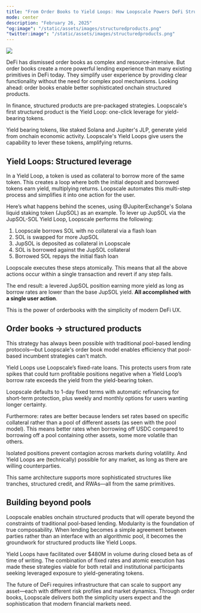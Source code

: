 ```yaml
---
title: "From Order Books to Yield Loops: How Loopscale Powers DeFi Structured Products"
mode: center
description: "February 26, 2025"
"og:image": "/static/assets/images/structuredproducts.png"
"twitter:image": "/static/assets/images/structuredproducts.png"
---
```


![](/static/assets/images/structuredproducts.png)

DeFi has dismissed order books as complex and resource-intensive. But order books create a more powerful lending experience than many existing primitives in DeFi today. They simplify user experience by providing clear functionality without the need for complex pool mechanisms. Looking ahead: order books enable better sophisticated onchain structured products.

In finance, structured products are pre-packaged strategies. Loopscale's first structured product is the Yield Loop: one-click leverage for yield-bearing tokens.

Yield bearing tokens, like staked Solana and Jupiter's JLP, generate yield from onchain economic activity. Loopscale's Yield Loops give users the capability to lever these tokens, amplifying returns.

## Yield Loops: Structured leverage

In a Yield Loop, a token is used as collateral to borrow more of the same token. This creates a loop where both the initial deposit and borrowed tokens earn yield, multiplying returns. Loopscale automates this multi-step process and simplifies it into one action for the user.

Here’s what happens behind the scenes, using @JupiterExchange's Solana liquid staking token (JupSOL) as an example. To lever up JupSOL via the JupSOL-SOL Yield Loop, Loopscale performs the following:

1. Loopscale borrows SOL with no collateral via a flash loan
2. SOL is swapped for more JupSOL
3. JupSOL is deposited as collateral in Loopscale
4. SOL is borrowed against the JupSOL collateral
5. Borrowed SOL repays the initial flash loan

Loopscale executes these steps atomically. This means that all the above actions occur within a single transaction and revert if any step fails.

The end result: a levered JupSOL position earning more yield as long as borrow rates are lower than the base JupSOL yield. **All accomplished with a single user action**.

This is the power of orderbooks with the simplicity of modern DeFi UX.

## Order books -> structured products

This strategy has always been possible with traditional pool-based lending protocols—but Loopscale's order book model enables efficiency that pool-based incumbent strategies can't match.

Yield Loops use Loopscale’s fixed-rate loans. This protects users from rate spikes that could turn profitable positions negative when a Yield Loop’s borrow rate exceeds the yield from the yield-bearing token.

Loopscale defaults to 1-day fixed terms with automatic refinancing for short-term protection, plus weekly and monthly options for users wanting longer certainty.

Furthermore: rates are better because lenders set rates based on specific collateral rather than a pool of different assets (as seen with the pool model). This means better rates when borrowing off USDC compared to borrowing off a pool containing other assets, some more volatile than others.

Isolated positions prevent contagion across markets during volatility. And Yield Loops are (technically) possible for any market, as long as there are willing counterparties.

This same architecture supports more sophisticated structures like tranches, structured credit, and RWAs—all from the same primitives.

## Building beyond pools

Loopscale enables onchain structured products that will operate beyond the constraints of traditional pool-based lending. Modularity is the foundation of true composability. When lending becomes a simple agreement between parties rather than an interface with an algorithmic pool, it becomes the groundwork for structured products like Yield Loops.

Yield Loops have facilitated over $480M in volume during closed beta as of time of writing. The combination of fixed rates and atomic execution has made these strategies viable for both retail and institutional participants seeking leveraged exposure to yield-generating tokens.

The future of DeFi requires infrastructure that can scale to support any asset—each with different risk profiles and market dynamics. Through order books, Loopscale delivers both the simplicity users expect and the sophistication that modern financial markets need.
